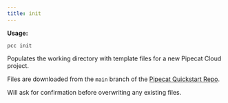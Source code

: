 ```yaml
---
title: init
---
```


**Usage:**

```shell
pcc init
```

Populates the working directory with template files for a new Pipecat Cloud project.

Files are downloaded from the `main` branch of the [Pipecat Quickstart Repo](https://github.com/pipecat-ai/pipecat-quickstart).

Will ask for confirmation before overwriting any existing files.

